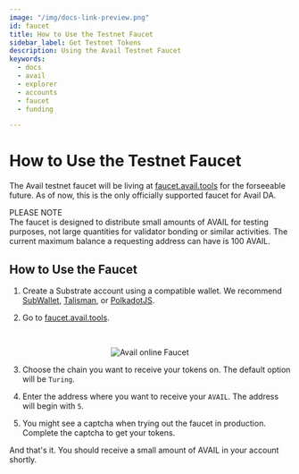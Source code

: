 ```yaml
---
image: "/img/docs-link-preview.png"
id: faucet
title: How to Use the Testnet Faucet
sidebar_label: Get Testnet Tokens
description: Using the Avail Testnet Faucet
keywords:
  - docs
  - avail
  - explorer
  - accounts
  - faucet
  - funding

---
```


# How to Use the Testnet Faucet

The Avail testnet faucet will be living at [faucet.avail.tools](https://faucet.avail.tools/) for the forseeable future.
As of now, this is the only officially supported faucet for Avail DA.

<Callout type="info">
PLEASE NOTE<br/>
The faucet is designed to distribute small amounts of AVAIL for testing purposes, not large quantities for validator bonding or similar activities.
The current maximum balance a requesting address can have is 100 AVAIL.
</Callout>

## How to Use the Faucet

1. Create a Substrate account using a compatible wallet.
We recommend [SubWallet](https://www.subwallet.app/), [Talisman](https://www.talisman.xyz/), or [PolkadotJS](https://polkadot.js.org/).

2. Go to [faucet.avail.tools](https://faucet.avail.tools/).
<br/>
<p align="center">
<img src="/img/turing-faucet.png" alt="Avail online Faucet"/>
</p>

3. Choose the chain you want to receive your tokens on. The default option will be `Turing`.

4. Enter the address where you want to receive your `AVAIL`. The address will begin with `5`.

5. You might see a captcha when trying out the faucet in production. Complete the captcha to get your tokens.

And that's it. You should receive a small amount of AVAIL in your account shortly.
